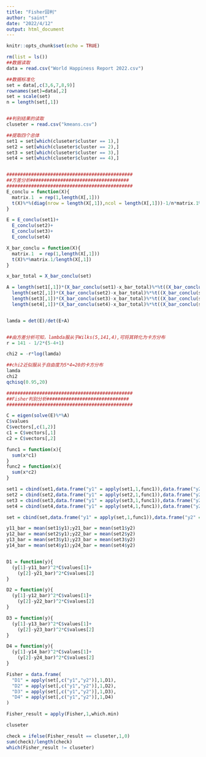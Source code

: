 ```yaml
---
title: "Fisher回判"
author: "saint"
date: "2022/4/12"
output: html_document
---
```


```r
knitr::opts_chunk$set(echo = TRUE)
```

```r
rm(list = ls())
##数据读取
data = read.csv("World Happiness Report 2022.csv")

##数据标准化
set = data[,c(3,6,7,8,9)]
rownames(set)=data[,2]
set = scale(set)
n = length(set[,1])


##判别结果的读取
cluseter = read.csv("kmeans.csv")

##提取四个总体
set1 = set[which(cluseter$cluster == 1),]
set2 = set[which(cluseter$cluster == 2),]
set3 = set[which(cluseter$cluster == 3),]
set4 = set[which(cluseter$cluster == 4),]


##############################################
##方差分析####################################
##############################################
E_conclu = function(X){
  matrix.1  = rep(1,length(X[,1]))
  t(X)%*%(diag(nrow = length(X[,1]),ncol = length(X[,1]))-1/n*matrix.1%*%t(matrix.1))%*%X
}

E = E_conclu(set1)+
  E_conclu(set2)+
  E_conclu(set3)+
  E_conclu(set4)

X_bar_conclu = function(X){
  matrix.1  = rep(1,length(X[,1]))
  t(X)%*%matrix.1/length(X[,1])
}

x_bar_total = X_bar_conclu(set)

A = length(set1[,1])*(X_bar_conclu(set1)-x_bar_total)%*%t((X_bar_conclu(set1)-x_bar_total))+
  length(set2[,1])*(X_bar_conclu(set2)-x_bar_total)%*%t((X_bar_conclu(set2)-x_bar_total))+
  length(set3[,1])*(X_bar_conclu(set3)-x_bar_total)%*%t((X_bar_conclu(set3)-x_bar_total))+
  length(set4[,1])*(X_bar_conclu(set4)-x_bar_total)%*%t((X_bar_conclu(set4)-x_bar_total))


lamda = det(E)/det(E+A)


##由方差分析可知，lambda服从于Wilks(5,141,4),可将其转化为卡方分布
r = 141 - 1/2*(5-4+1)

chi2 = -r*log(lamda)

##chi2近似服从于自由度为5*4=20的卡方分布
lamda
chi2
qchisq(0.95,20)

##############################################
##Fisher判别分析##############################
##############################################

C = eigen(solve(E)%*%A)
C$values
C$vectors[,c(1,2)]
c1 = C$vectors[,1]
c2 = C$vectors[,2]

func1 = function(x){
  sum(x*c1)
}
func2 = function(x){
  sum(x*c2)
}

set1 = cbind(set1,data.frame("y1" = apply(set1,1,func1)),data.frame("y2" = apply(set1,1,func2)))
set2 = cbind(set2,data.frame("y1" = apply(set2,1,func1)),data.frame("y2" = apply(set2,1,func2)))
set3 = cbind(set3,data.frame("y1" = apply(set3,1,func1)),data.frame("y2" = apply(set3,1,func2)))
set4 = cbind(set4,data.frame("y1" = apply(set4,1,func1)),data.frame("y2" = apply(set4,1,func2)))

set = cbind(set,data.frame("y1" = apply(set,1,func1)),data.frame("y2" = apply(set,1,func2)))

y11_bar = mean(set1$y1);y21_bar = mean(set1$y2)
y12_bar = mean(set2$y1);y22_bar = mean(set2$y2)
y13_bar = mean(set3$y1);y23_bar = mean(set3$y2)
y14_bar = mean(set4$y1);y24_bar = mean(set4$y2)


D1 = function(y){
  (y[1]-y11_bar)^2*C$values[1]+
    (y[2]-y21_bar)^2*C$values[2]
}

D2 = function(y){
  (y[1]-y12_bar)^2*C$values[1]+
    (y[2]-y22_bar)^2*C$values[2]
}

D3 = function(y){
  (y[1]-y13_bar)^2*C$values[1]+
    (y[2]-y23_bar)^2*C$values[2]
}

D4 = function(y){
  (y[1]-y14_bar)^2*C$values[1]+
    (y[2]-y24_bar)^2*C$values[2]
}

Fisher = data.frame(
  "D1" = apply(set[,c("y1","y2")],1,D1),
  "D2" = apply(set[,c("y1","y2")],1,D2),
  "D3" = apply(set[,c("y1","y2")],1,D3),
  "D4" = apply(set[,c("y1","y2")],1,D4)
)

Fisher_result = apply(Fisher,1,which.min)

cluseter

check = ifelse(Fisher_result == cluseter,1,0)
sum(check)/length(check)
which(Fisher_result != cluseter)
```

